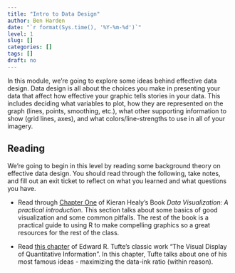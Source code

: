 ```yaml
---
title: "Intro to Data Design"
author: Ben Harden
date: "`r format(Sys.time(), '%Y-%m-%d')`"
level: 1
slug: []
categories: []
tags: []
draft: no
---
```


In this module, we're going to explore some ideas behind effective data design. Data design is all about the choices you make in presenting your data that affect how effective your graphic tells stories in your data. This includes deciding what variables to plot, how they are represented on the graph (lines, points, smoothing, etc.), what other supporting information to show (grid lines, axes), and what colors/line-strengths to use in all of your imagery.

## Reading 

We're going to begin in this level by reading some background theory on effective data design. You should read through the following, take notes, and fill out an exit ticket to reflect on what you learned and what questions you have.

* Read through [Chapter One](https://socviz.co/lookatdata.html#lookatdata) of Kieran Healy's Book *Data Visualization: A practical introduction*. This section talks about some basics of good visualization and some common pitfalls. The rest of the book is a practical guide to using R to make compelling graphics so a great resources for the rest of the class.

* Read [this chapter](04data-ink_graphical-redesign.pdf) of Edward R. Tufte's classic work "The Visual Display of Quantitative Information". In this chapter, Tufte talks about one of his most famous ideas - maximizing the data-ink ratio (within reason).